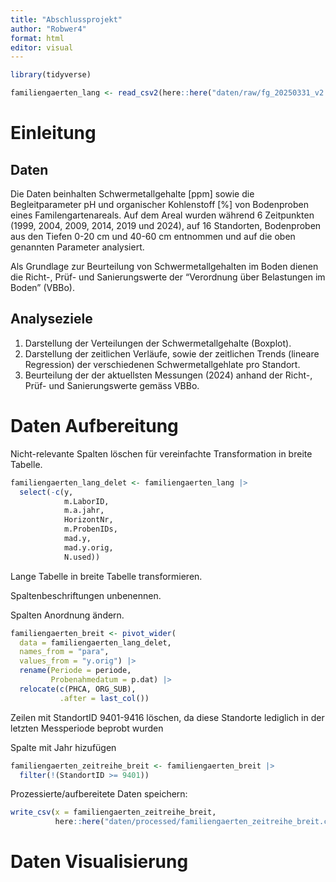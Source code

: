 ```yaml
---
title: "Abschlussprojekt"
author: "Robwer4"
format: html
editor: visual
---
```


```r
library(tidyverse)
```

```r
familiengaerten_lang <- read_csv2(here::here("daten/raw/fg_20250331_v2.csv"))
```

# Einleitung

## Daten

Die Daten beinhalten Schwermetallgehalte \[ppm\] sowie die Begleitparameter pH und organischer Kohlenstoff \[%\] von Bodenproben eines Familengartenareals. Auf dem Areal wurden während 6 Zeitpunkten (1999, 2004, 2009, 2014, 2019 und 2024), auf 16 Standorten, Bodenproben aus den Tiefen 0-20 cm und 40-60 cm entnommen und auf die oben genannten Parameter analysiert.

Als Grundlage zur Beurteilung von Schwermetallgehalten im Boden dienen die Richt-, Prüf- und Sanierungswerte der "Verordnung über Belastungen im Boden" (VBBo).

## Analyseziele

1.  Darstellung der Verteilungen der Schwermetallgehalte (Boxplot).
2.  Darstellung der zeitlichen Verläufe, sowie der zeitlichen Trends (lineare Regression) der verschiedenen Schwermetallgehlate pro Standort.
3.  Beurteilung der der aktuellsten Messungen (2024) anhand der Richt-, Prüf- und Sanierungswerte gemäss VBBo.

# Daten Aufbereitung

Nicht-relevante Spalten löschen für vereinfachte Transformation in breite Tabelle.

```r
familiengaerten_lang_delet <- familiengaerten_lang |> 
  select(-c(y,
            m.LaborID,
            m.a.jahr,
            HorizontNr,
            m.ProbenIDs, 
            mad.y,
            mad.y.orig,
            N.used))
```

Lange Tabelle in breite Tabelle transformieren.

Spaltenbeschriftungen unbenennen.

Spalten Anordnung ändern.

```r
familiengaerten_breit <- pivot_wider(
  data = familiengaerten_lang_delet,
  names_from = "para",
  values_from = "y.orig") |> 
  rename(Periode = periode,
         Probenahmedatum = p.dat) |> 
  relocate(c(PHCA, ORG_SUB),
           .after = last_col())
```

Zeilen mit StandortID 9401-9416 löschen, da diese Standorte lediglich in der letzten Messperiode beprobt wurden

Spalte mit Jahr hizufügen

```r
familiengaerten_zeitreihe_breit <- familiengaerten_breit |> 
  filter(!(StandortID >= 9401))
```

Prozessierte/aufbereitete Daten speichern:

```r
write_csv(x = familiengaerten_zeitreihe_breit, 
          here::here("daten/processed/familiengaerten_zeitreihe_breit.csv"))
```

# Daten Visualisierung

# 
